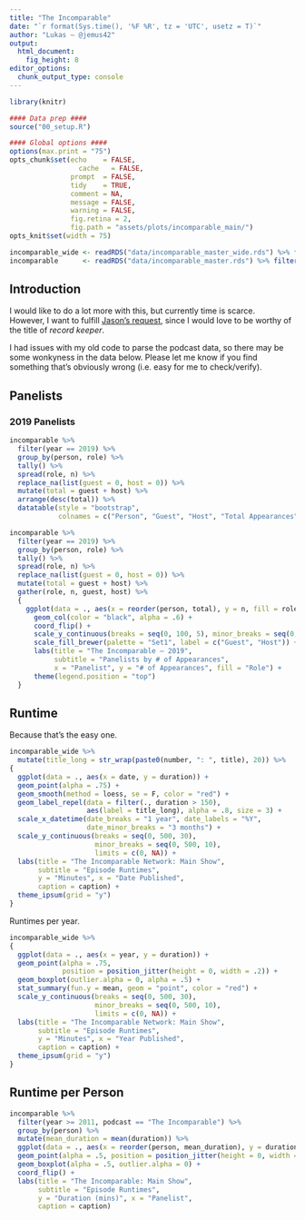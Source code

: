 ```yaml
---
title: "The Incomparable"
date: "`r format(Sys.time(), '%F %R', tz = 'UTC', usetz = T)`"
author: "Lukas — @jemus42"
output: 
  html_document:
    fig_height: 8
editor_options: 
  chunk_output_type: console
---
```


```r
library(knitr)

#### Data prep ####
source("00_setup.R")

#### Global options ####
options(max.print = "75")
opts_chunk$set(echo    = FALSE,
	             cache   = FALSE,
               prompt  = FALSE,
               tidy    = TRUE,
               comment = NA,
               message = FALSE,
               warning = FALSE,
               fig.retina = 2,
               fig.path = "assets/plots/incomparable_main/")
opts_knit$set(width = 75)

incomparable_wide <- readRDS("data/incomparable_master_wide.rds") %>% filter(podcast == "The Incomparable")
incomparable      <- readRDS("data/incomparable_master.rds") %>% filter(podcast == "The Incomparable")
```

## Introduction

I would like to do a lot more with this, but currently time is scarce.  
However, I want to fulfill [Jason's request](https://twitter.com/jsnell/status/800412064640483328), since I would love to be worthy of the title of *record keeper*.

I had issues with my old code to parse the podcast data, so there may be some wonkyness in the data below. Please let me know if you find something that's obviously wrong (i.e. easy for me to check/verify).

## Panelists 

### 2019 Panelists

```r
incomparable %>% 
  filter(year == 2019) %>%
  group_by(person, role) %>%
  tally() %>%
  spread(role, n) %>% 
  replace_na(list(guest = 0, host = 0)) %>%
  mutate(total = guest + host) %>%
  arrange(desc(total)) %>%
  datatable(style = "bootstrap", 
            colnames = c("Person", "Guest", "Host", "Total Appearances"))

incomparable %>% 
  filter(year == 2019) %>%
  group_by(person, role) %>%
  tally() %>%
  spread(role, n) %>% 
  replace_na(list(guest = 0, host = 0)) %>%
  mutate(total = guest + host) %>% 
  gather(role, n, guest, host) %>%
  {
    ggplot(data = ., aes(x = reorder(person, total), y = n, fill = role)) +
      geom_col(color = "black", alpha = .6) +
      coord_flip() +
      scale_y_continuous(breaks = seq(0, 100, 5), minor_breaks = seq(0, 100, 1)) +
      scale_fill_brewer(palette = "Set1", label = c("Guest", "Host")) +
      labs(title = "The Incomparable — 2019", 
           subtitle = "Panelists by # of Appearances",
           x = "Panelist", y = "# of Appearances", fill = "Role") +
      theme(legend.position = "top")
  }
```

## Runtime

Because that's the easy one.

```r
incomparable_wide %>%
  mutate(title_long = str_wrap(paste0(number, ": ", title), 20)) %>%
{
  ggplot(data = ., aes(x = date, y = duration)) +
  geom_point(alpha = .75) +
  geom_smooth(method = loess, se = F, color = "red") +
  geom_label_repel(data = filter(., duration > 150), 
                   aes(label = title_long), alpha = .8, size = 3) +
  scale_x_datetime(date_breaks = "1 year", date_labels = "%Y",
                   date_minor_breaks = "3 months") +
  scale_y_continuous(breaks = seq(0, 500, 30),
                     minor_breaks = seq(0, 500, 10),
                     limits = c(0, NA)) +
  labs(title = "The Incomparable Network: Main Show",
       subtitle = "Episode Runtimes",
       y = "Minutes", x = "Date Published",
       caption = caption) +
  theme_ipsum(grid = "y")
}
```

Runtimes per year.

```r
incomparable_wide %>%
{
  ggplot(data = ., aes(x = year, y = duration)) +
  geom_point(alpha = .75, 
             position = position_jitter(height = 0, width = .2)) +
  geom_boxplot(outlier.alpha = 0, alpha = .5) +
  stat_summary(fun.y = mean, geom = "point", color = "red") +
  scale_y_continuous(breaks = seq(0, 500, 30),
                     minor_breaks = seq(0, 500, 10),
                     limits = c(0, NA)) +
  labs(title = "The Incomparable Network: Main Show",
       subtitle = "Episode Runtimes",
       y = "Minutes", x = "Year Published",
       caption = caption) +
  theme_ipsum(grid = "y")
}
```

## Runtime per Person

```r
incomparable %>%
  filter(year >= 2011, podcast == "The Incomparable") %>%
  group_by(person) %>%
  mutate(mean_duration = mean(duration)) %>%
  ggplot(data = ., aes(x = reorder(person, mean_duration), y = duration)) +
  geom_point(alpha = .5, position = position_jitter(height = 0, width = .25)) +
  geom_boxplot(alpha = .5, outlier.alpha = 0) +
  coord_flip() +
  labs(title = "The Incomparable: Main Show",
       subtitle = "Episode Runtimes",
       y = "Duration (mins)", x = "Panelist",
       caption = caption)
```

